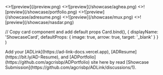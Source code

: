 
<Cards>
  <ShowcaseCard title="ADLink" href="https://adlink.vercel.app">
    <>![preview](/preview.png)</>
  </ShowcaseCard>
  
  <ShowcaseCard title="Aghea" href="https://bio.aghea.biz.id">
    <>![preview](/showcase/aghea.png)</>
  </ShowcaseCard>
  
  <ShowcaseCard title="ADPortfolio" href="https://agheabiz.vercel.app">
    <>![preview](/showcase/portfolio.png)</>
  </ShowcaseCard>
  
  <ShowcaseCard title="ADResume" href="https://adresume.aghea.biz.id">
    <>![preview](/showcase/adresume.png)</>
  </ShowcaseCard>
  
  <ShowcaseCard title="Muxenrico" href="https://muxenrico.vercel.app">
    <>![preview](/showcase/mux.png)</>
  </ShowcaseCard>
  
  <ShowcaseCard title="Nasi Darurat" href="https://nasidarurat.vercel.app">
    <>![preview](/showcase/nasdar.png)</>
  </ShowcaseCard>
</Cards>

  // Copy card component and add default props
  Card.bind(),
  {
    displayName: 'ShowcaseCard',
    defaultProps: {
      image: true,
      arrow: true,
      target: '_blank'
    }
  }
)

<style global jsx>{`
  img {
    aspect-ratio: 12/6.3;
    object-fit: cover;
  }
`}</style>

<Callout>
Add your [ADLink](https://ad-link-docs.vercel.app), [ADResume](https://bit.ly/AD-Resume), and [ADPortfolio](https://github.com/agcrisbp/ADPortfolio) site here by read [Showcase Submission](https://github.com/agcrisbp/ADLink/discussions/1).
</Callout>